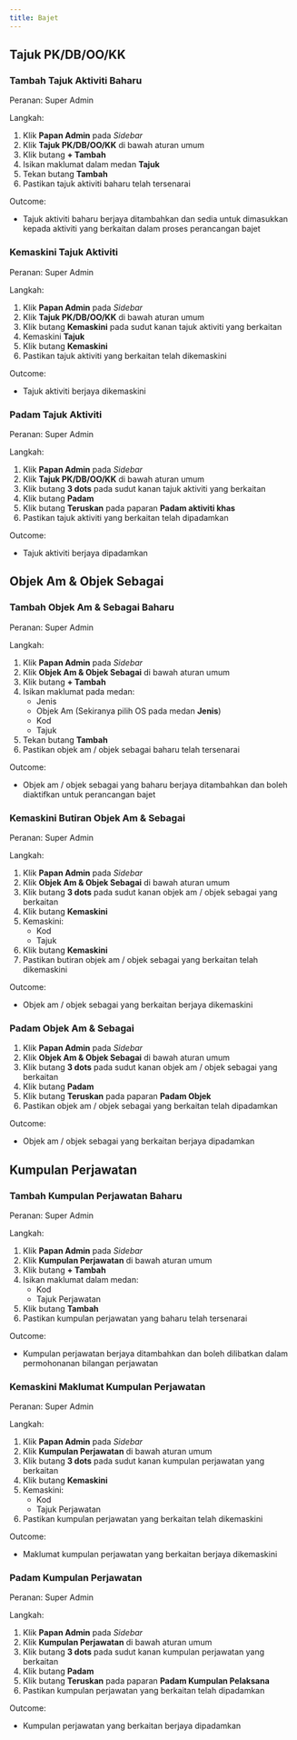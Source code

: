 ```yaml
---
title: Bajet
---
```

## Tajuk PK/DB/OO/KK
### Tambah Tajuk Aktiviti Baharu
Peranan: Super Admin

Langkah:
1. Klik **Papan Admin** pada *Sidebar*
2. Klik **Tajuk PK/DB/OO/KK** di bawah aturan umum
3. Klik butang **+ Tambah**
4. Isikan maklumat dalam medan **Tajuk**
5. Tekan butang **Tambah**
6. Pastikan tajuk aktiviti baharu telah tersenarai

Outcome:
* Tajuk aktiviti baharu berjaya ditambahkan dan sedia untuk dimasukkan kepada aktiviti yang berkaitan dalam proses perancangan bajet

### Kemaskini Tajuk Aktiviti
Peranan: Super Admin

Langkah:
1. Klik **Papan Admin** pada *Sidebar*
2. Klik **Tajuk PK/DB/OO/KK** di bawah aturan umum
3. Klik butang **Kemaskini** pada sudut kanan tajuk aktiviti yang berkaitan
4. Kemaskini **Tajuk** 
5. Klik butang **Kemaskini**
6. Pastikan tajuk aktiviti yang berkaitan telah dikemaskini

Outcome:
* Tajuk aktiviti berjaya dikemaskini

### Padam Tajuk Aktiviti
Peranan: Super Admin

Langkah:
1. Klik **Papan Admin** pada *Sidebar*
2. Klik **Tajuk PK/DB/OO/KK** di bawah aturan umum
3. Klik butang **3 dots** pada sudut kanan tajuk aktiviti yang berkaitan
4. Klik butang **Padam**
5. Klik butang **Teruskan** pada paparan **Padam aktiviti khas**
6. Pastikan tajuk aktiviti yang berkaitan telah dipadamkan

Outcome:
* Tajuk aktiviti berjaya dipadamkan

## Objek Am & Objek Sebagai

### Tambah Objek Am & Sebagai Baharu
Peranan: Super Admin

Langkah:
1. Klik **Papan Admin** pada *Sidebar*
2. Klik **Objek Am & Objek Sebagai** di bawah aturan umum
3. Klik butang **+ Tambah**
4. Isikan maklumat pada medan:
    * Jenis
    * Objek Am (Sekiranya pilih OS pada medan **Jenis**)
    * Kod 
    * Tajuk
5. Tekan butang **Tambah**
6. Pastikan objek am / objek sebagai baharu telah tersenarai

Outcome:
* Objek am / objek sebagai yang baharu berjaya ditambahkan dan boleh diaktifkan untuk perancangan bajet

### Kemaskini Butiran Objek Am & Sebagai
Peranan: Super Admin

Langkah:
1. Klik **Papan Admin** pada *Sidebar*
2. Klik **Objek Am & Objek Sebagai** di bawah aturan umum
3. Klik butang **3 dots** pada sudut kanan objek am / objek sebagai yang berkaitan
4. Klik butang **Kemaskini**
5. Kemaskini:
    * Kod
    * Tajuk
6. Klik butang **Kemaskini**
7. Pastikan butiran objek am / objek sebagai yang berkaitan telah dikemaskini

Outcome:
* Objek am / objek sebagai yang berkaitan berjaya dikemaskini

### Padam Objek Am & Sebagai
1. Klik **Papan Admin** pada *Sidebar*
2. Klik **Objek Am & Objek Sebagai** di bawah aturan umum
3. Klik butang **3 dots** pada sudut kanan objek am / objek sebagai yang berkaitan
4. Klik butang **Padam**
5. Klik butang **Teruskan** pada paparan **Padam Objek**
6. Pastikan objek am / objek sebagai yang berkaitan telah dipadamkan

Outcome:
* Objek am / objek sebagai yang berkaitan berjaya dipadamkan

## Kumpulan Perjawatan
### Tambah Kumpulan Perjawatan Baharu
Peranan: Super Admin

Langkah:
1. Klik **Papan Admin** pada *Sidebar*
2. Klik **Kumpulan Perjawatan** di bawah aturan umum
3. Klik butang **+ Tambah**
4. Isikan maklumat dalam medan:
    * Kod
    * Tajuk Perjawatan
5. Klik butang **Tambah**
6. Pastikan kumpulan perjawatan yang baharu telah tersenarai

Outcome:
* Kumpulan perjawatan berjaya ditambahkan dan boleh dilibatkan dalam permohonanan bilangan perjawatan

### Kemaskini Maklumat Kumpulan Perjawatan
Peranan: Super Admin

Langkah:
1. Klik **Papan Admin** pada *Sidebar*
2. Klik **Kumpulan Perjawatan** di bawah aturan umum
3. Klik butang **3 dots** pada sudut kanan kumpulan perjawatan yang berkaitan
4. Klik butang **Kemaskini**
5. Kemaskini:
    * Kod
    * Tajuk Perjawatan
6. Pastikan kumpulan perjawatan yang berkaitan telah dikemaskini

Outcome:
* Maklumat kumpulan perjawatan yang berkaitan berjaya dikemaskini

### Padam Kumpulan Perjawatan 
Peranan: Super Admin

Langkah:
1. Klik **Papan Admin** pada *Sidebar*
2. Klik **Kumpulan Perjawatan** di bawah aturan umum
3. Klik butang **3 dots** pada sudut kanan kumpulan perjawatan yang berkaitan
4. Klik butang **Padam**
5. Klik butang **Teruskan** pada paparan **Padam Kumpulan Pelaksana**
6. Pastikan kumpulan perjawatan yang berkaitan telah dipadamkan

Outcome:
* Kumpulan perjawatan yang berkaitan berjaya dipadamkan
